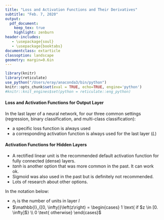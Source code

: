 ```yaml
---
title: "Loss and Activation Functions and Their Derivatives"
subtitle: "Feb. 7, 2020"
output:
  pdf_document:
    keep_tex: true
    highlight: zenburn
header-includes:
   - \usepackage{soul}
   - \usepackage{booktabs}
documentclass: extarticle
classoption: landscape
geometry: margin=0.6in
---
```


```r
library(knitr)
library(reticulate)
use_python("/Users/eray/anaconda3/bin/python")
knitr::opts_chunk$set(eval = TRUE, echo=TRUE, engine='python')
#knitr::knit_engines$set(python = reticulate::eng_python)
```

#### Loss and Activation Functions for Output Layer

In the last layer of a neural network, for our three common settings (regression, binary classification, and multi-class classification):

 * a specific loss function is always used
 * a corresponding activation function is always used for the last layer ($L$)

\begin{table}[!h]
\centering
\begin{tabular}{cccc}
\toprule
 &  &  & \textbf{Vectorized Derivative} \\
\textbf{Setting} & \textbf{Loss} & \textbf{Activation} & \textbf{(up to constant of proportionality)} \\
\midrule
\textbf{Regression} & \textbf{Mean Squared Error} & \textbf{Linear} &  \\
$y^{(i)}$ is a number & $J(b, w) = \frac{1}{m} \sum_{i = 1}^m \left( y^{(i)} - a^{(i)[L]}_1 \right)^2$ & $a^{(i)[L]}_1 = z^{(i)[L]}_1$ & $\frac{d J(b, w)}{d z^{[L]}} = \begin{bmatrix} (a^{(1)[L]}_1 - y^{(1)[L]}) & \cdots & (a^{(m)[L]}_1 - y^{(m)[L]}) \end{bmatrix}$ \\
\midrule
\textbf{Binary Classification} & \textbf{Binary Cross-Entropy} & \textbf{Sigmoid} &  \\
$y^{(i)}$ is 0 or 1 & $\begin{matrix}J(b, w) = \sum_{i = 1}^m y^{(i)}\log\left(a^{(i)[L]}_1\right) \\ \qquad \qquad + (1 - y^{(i)})\log\left(1 - a_1^{(i)[L]}\right)\end{matrix}$ & $a^{(i)[L]}_1 = \frac{\exp(z^{(i)[L]}_1)}{1 + \exp(z^{(i)[L]}_1)}$ & $\frac{d J(b, w)}{d z^{[L]}} = \begin{bmatrix} (a^{(1)[L]}_1 - y^{(1)[L]}) & \cdots &  (a^{(m)[L]}_1 - y^{(m)[L]}) \end{bmatrix}$ \\
\midrule
\textbf{Multiclass Classification} & \textbf{Categorical Cross-Entropy} & \textbf{Softmax} &  \\
\textbf{$y^{(i)} = 2$ or $y^{(i)} = \begin{bmatrix} 0 \\ 1 \\ \vdots \\ 0 \end{bmatrix}$} & $\begin{matrix}J(b, w) = \sum_{i = 1}^m \log\left(a^{(i)[L]}_{y^{(i)}}\right) \text{ or} \\ J(b, w) = \sum_{i=1}^m \sum_{j = 1}^K y^{(i)}_j \log\left( a^{(i)[L]}_j \right)\end{matrix}$ & $\begin{bmatrix}a^{(i)[L]}_1 \\ a^{(i)[L]}_2 \\ \vdots \\ a^{(i)[L]}_K \end{bmatrix} = \begin{bmatrix} \frac{\exp(z^{(i)[L]}_1)}{ \sum_{j=1}^K \exp(z^{(i)[L]}_j)} \\ \frac{\exp(z^{(i)[L]}_2)}{ \sum_{j=1}^K \exp(z^{(i)[L]}_j)} \\ \vdots \\ \frac{\exp(z^{(i)[L]}_K)}{ \sum_{j=1}^K \exp(z^{(i)[L]}_j)} \end{bmatrix}$ & $\frac{d J(b, w)}{d z^{[L]}} = \begin{bmatrix} (a^{(1)[L]}_1 - y^{(1)[L]}_1) & \cdots &  (a^{(m)[L]}_1 - y^{(m)[L]}_1) \\ (a^{(1)[L]}_2 - y^{(1)[L]}_2) & \cdots &  (a^{(m)[L]}_2 - y^{(m)[L]}_2) \\ \vdots & \ddots & \vdots \\ (a^{(1)[L]}_K - y^{(1)[L]}_K) & \cdots &  (a^{(m)[L]}_K - y^{(m)[L]}_K) \end{bmatrix}$ \\
\end{tabular}
\end{table}

\newpage

#### Activation Functions for Hidden Layers

 * A rectified linear unit is the recommended default activation function for fully connected (dense) layers.
 * $tanh$ is another option that was more common in the past.  It can work ok.
 * Sigmoid was also used in the past but is definitely not recommended.
 * Lots of research about other options.

In the notation below:

 * $n_l$ is the number of units in layer $l$
 * $\mathbb{I}_{[0, \infty)}\left(z\right) = \begin{cases} 1 \text{ if $z \in [0. \infty]$} \\ 0 \text{ otherwise} \end{cases}$

\begin{table}[!h]
\centering
\begin{tabular}{cc}
\toprule
 & \textbf{Vectorized Derivative} \\
 \textbf{Activation} & \textbf{(up to constant of proportionality)} \\
\midrule
\textbf{Rectified Linear (ReLU)} & \\
$\begin{bmatrix}a^{(i)[l]}_1 \\ a^{(i)[l]}_2 \\ \vdots \\ a^{(i)[l]}_{n_l} \end{bmatrix} = \begin{bmatrix} \max\left(0, z^{(i)[l]}_1\right) \\ \max\left(0, z^{(i)[l]}_2\right) \\ \vdots \\ \max\left(0, z^{(i)[l]}_{n_l}\right) \end{bmatrix}$ & $\frac{d a^{[l]}}{d z^{[l]}} = \begin{bmatrix} \mathbb{I}_{[0, \infty)}\left(z^{(1)[l]}_1\right) & \cdots & \mathbb{I}_{[0, \infty)}\left(z^{(m)[l]}_1\right) \\ \mathbb{I}_{[0, \infty)}\left(z^{(1)[l]}_2\right) & \cdots &  \mathbb{I}_{[0, \infty)}\left(z^{(m)[l]}_2\right) \\ \vdots & \ddots & \vdots \\ \mathbb{I}_{[0, \infty)}\left(z^{(1)[l]}_{n_l}\right) & \cdots &  \mathbb{I}_{[0, \infty)}\left(z^{(m)[l]}_{n_l}\right) \end{bmatrix}$ \\
\midrule
\textbf{tanh} & \\
$\begin{bmatrix}a^{(i)[l]}_1 \\ a^{(i)[l]}_2 \\ \vdots \\ a^{(i)[l]}_{n_l} \end{bmatrix} = \begin{bmatrix} tanh\left(z^{(i)[l]}_1\right) \\ tanh\left(z^{(i)[l]}_2\right) \\ \vdots \\ tanh\left(z^{(i)[l]}_{n_l}\right) \end{bmatrix}$ & $\frac{d a^{[l]}}{d z^{[l]}} = \begin{bmatrix} 1 - \left(a^{(1)[l]}_1\right)^2 & \cdots & 1 - \left(a^{(m)[l]}_1\right)^2 \\ 1 - \left(a^{(1)[l]}_2\right)^2 & \cdots & 1 - \left(a^{(m)[l]}_2\right)^2 \\ \vdots & \ddots & \vdots \\ 1 - \left(a^{(1)[l]}_{n_l}\right)^2 & \cdots & 1 - \left(a^{(m)[l]}_{n_l}\right)^2 \end{bmatrix}$ \\
\end{tabular}
\end{table}

